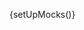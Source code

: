 
{setUpMocks()}

<Meta
  title="Modular Checkout/Saved Payment Methods"
  Components="justifi-saved-payment-methods"
  of={JustifiSavedPaymentMethods}
/>

<Title />

---

Renders a radio input list of saved payment methods as part of a checkout flow.

This component is **designed to be used within** the `justifi-modular-checkout` and **does not accept props directly**. Instead, it relies on shared state passed through the Stencil Store, managed by the wrapper component.

**Authorization** and business context are also handled by `justifi-modular-checkout`, which manages authentication tokens and related configuration.

This component exposes **no public methods or properties** and is not intended for standalone use.

# Example Usage

---

<ComponentBox>
  <justifi-modular-checkout
    account-id="acc_123"
    auth-token="123abc"
    checkout-id="cho_123"
  >
    <justifi-saved-payment-methods />
  </justifi-modular-checkout>
</ComponentBox>

---

<Source dark language="html" code={codeExampleFull} />
